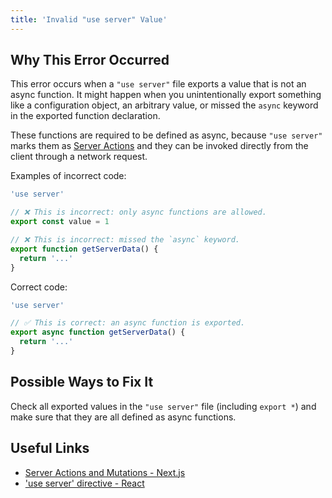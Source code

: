 ```yaml
---
title: 'Invalid "use server" Value'
---
```


## Why This Error Occurred

This error occurs when a `"use server"` file exports a value that is not an async function. It might happen when you unintentionally export something like a configuration object, an arbitrary value, or missed the `async` keyword in the exported function declaration.

These functions are required to be defined as async, because `"use server"` marks them as [Server Actions](/docs/app/building-your-application/data-fetching/server-actions-and-mutations) and they can be invoked directly from the client through a network request.

Examples of incorrect code:

```js
'use server'

// ❌ This is incorrect: only async functions are allowed.
export const value = 1

// ❌ This is incorrect: missed the `async` keyword.
export function getServerData() {
  return '...'
}
```

Correct code:

```js
'use server'

// ✅ This is correct: an async function is exported.
export async function getServerData() {
  return '...'
}
```

## Possible Ways to Fix It

Check all exported values in the `"use server"` file (including `export *`) and make sure that they are all defined as async functions.

## Useful Links

- [Server Actions and Mutations - Next.js](/docs/app/building-your-application/data-fetching/server-actions-and-mutations)
- ['use server' directive - React](https://react.dev/reference/react/use-server)
